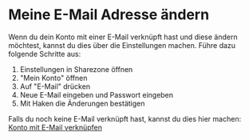 # Meine E-Mail Adresse ändern

Wenn du dein Konto mit einer E-Mail verknüpft hast und diese ändern möchtest, kannst du dies über die Einstellungen machen.
Führe dazu folgende Schritte aus:

1. Einstellungen in Sharezone öffnen
2. "Mein Konto" öffnen
3. Auf "E-Mail" drücken
4. Neue E-Mail eingeben und Passwort eingeben
5. Mit Haken die Änderungen bestätigen

Falls du noch keine E-Mail verknüpft hast, kannst du dies hier machen:
[Konto mit E-Mail verknüpfen](https://docs.sharezone.net/account/setupEmail)